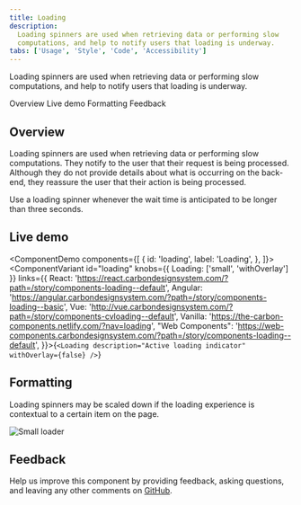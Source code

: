 ```yaml
---
title: Loading
description:
  Loading spinners are used when retrieving data or performing slow
  computations, and help to notify users that loading is underway.
tabs: ['Usage', 'Style', 'Code', 'Accessibility']
---
```


<PageDescription>

Loading spinners are used when retrieving data or performing slow computations,
and help to notify users that loading is underway.

</PageDescription>

<AnchorLinks>

<AnchorLink>Overview</AnchorLink>
<AnchorLink>Live demo</AnchorLink>
<AnchorLink>Formatting</AnchorLink>
<AnchorLink>Feedback</AnchorLink>

</AnchorLinks>

## Overview

Loading spinners are used when retrieving data or performing slow computations.
They notify to the user that their request is being processed. Although they do
not provide details about what is occurring on the back-end, they reassure the
user that their action is being processed.

Use a loading spinner whenever the wait time is anticipated to be longer than
three seconds.

## Live demo

<ComponentDemo
  components={[
    {
      id: 'loading',
      label: 'Loading',
    },
  ]}>
  <ComponentVariant
    id="loading"
    knobs={{ Loading: ['small', 'withOverlay'] }}
    links={{
      React:
        'https://react.carbondesignsystem.com/?path=/story/components-loading--default',
      Angular:
        'https://angular.carbondesignsystem.com/?path=/story/components-loading--basic',
      Vue:
        'http://vue.carbondesignsystem.com/?path=/story/components-cvloading--default',
      Vanilla: 'https://the-carbon-components.netlify.com/?nav=loading',
      "Web Components": 'https://web-components.carbondesignsystem.com/?path=/story/components-loading--default',
    }}>{`
    <Loading
      description="Active loading indicator" withOverlay={false}
    />
  `}</ComponentVariant>
</ComponentDemo>

## Formatting

Loading spinners may be scaled down if the loading experience is contextual to a
certain item on the page.

<Row>
<Column colLg={8}>

![Small loader](images/loading-usage-2.png)

</Column>
</Row>

## Feedback

Help us improve this component by providing feedback, asking questions, and
leaving any other comments on
[GitHub](https://github.com/carbon-design-system/carbon-website/issues/new?assignees=&labels=feedback&template=feedback.md).
